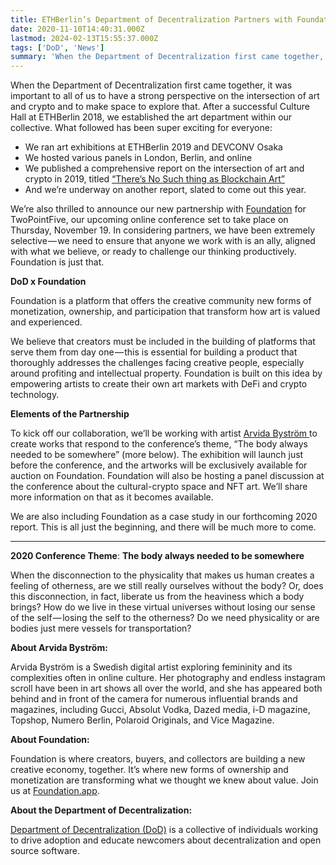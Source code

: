 ```yaml
---
title: ETHBerlin’s Department of Decentralization Partners with Foundation
date: 2020-11-10T14:40:31.000Z
lastmod: 2024-02-13T15:55:37.000Z
tags: ['DoD', 'News']
summary: 'When the Department of Decentralization first came together, it was important to all of us to have a strong perspective on the…'
---
```


When the Department of Decentralization first came together, it was important to all of us to have a strong perspective on the intersection of art and crypto and to make space to explore that. After a successful Culture Hall at ETHBerlin 2018, we established the art department within our collective. What followed has been super exciting for everyone:

- We ran art exhibitions at ETHBerlin 2019 and DEVCONV Osaka
- We hosted various panels in London, Berlin, and online
- We published a comprehensive report on the intersection of art and crypto in 2019, titled [“There’s No Such thing as Blockchain Art”](https://www.academia.edu/39464761/There_is_no_Such_Thing_as_Blockchain_Art_A_report_on_the_current_status_of_the_intersection_of_Blockchain_and_art)
- And we’re underway on another report, slated to come out this year.

We’re also thrilled to announce our new partnership with [Foundation](http://foundation.app/) for TwoPointFive, our upcoming online conference set to take place on Thursday, November 19. In considering partners, we have been extremely selective — we need to ensure that anyone we work with is an ally, aligned with what we believe, or ready to challenge our thinking productively. Foundation is just that.

**DoD x Foundation**

Foundation is a platform that offers the creative community new forms of monetization, ownership, and participation that transform how art is valued and experienced.

We believe that creators must be included in the building of platforms that serve them from day one — this is essential for building a product that thoroughly addresses the challenges facing creative people, especially around profiting and intellectual property. Foundation is built on this idea by empowering artists to create their own art markets with DeFi and crypto technology.

**Elements of the Partnership**

To kick off our collaboration, we’ll be working with artist [Arvida Byström ](https://www.instagram.com/arvidabystrom/?hl=en)to create works that respond to the conference’s theme, “The body always needed to be somewhere” (more below). The exhibition will launch just before the conference, and the artworks will be exclusively available for auction on Foundation. Foundation will also be hosting a panel discussion at the conference about the cultural-crypto space and NFT art. We’ll share more information on that as it becomes available.

We are also including Foundation as a case study in our forthcoming 2020 report. This is all just the beginning, and there will be much more to come.

---

**2020 Conference Theme**: **The body always needed to be somewhere**

When the disconnection to the physicality that makes us human creates a feeling of otherness, are we still really ourselves without the body? Or, does this disconnection, in fact, liberate us from the heaviness which a body brings? How do we live in these virtual universes without losing our sense of the self — losing the self to the otherness? Do we need physicality or are bodies just mere vessels for transportation?

**About Arvida Byström:**

Arvida Byström is a Swedish digital artist exploring femininity and its complexities often in online culture. Her photography and endless instagram scroll have been in art shows all over the world, and she has appeared both behind and in front of the camera for numerous influential brands and magazines, including Gucci, Absolut Vodka, Dazed media, i-D magazine, Topshop, Numero Berlin, Polaroid Originals, and Vice Magazine.

**About Foundation:**

Foundation is where creators, buyers, and collectors are building a new creative economy, together. It’s where new forms of ownership and monetization are transforming what we thought we knew about value. Join us at [Foundation.app](http://foundation.app/).

**About the Department of Decentralization:**

[Department of Decentralization (DoD)](http://decentralala.com) is a collective of individuals working to drive adoption and educate newcomers about decentralization and open source software.
